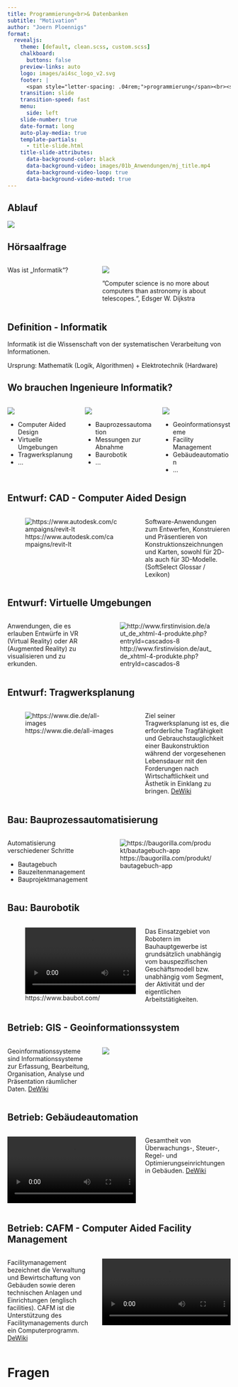 ```yaml
---
title: Programmierung<br>& Datenbanken
subtitle: "Motivation"
author: "Joern Ploennigs"
format:
  revealjs:
    theme: [default, clean.scss, custom.scss]
    chalkboard: 
      buttons: false
    preview-links: auto
    logo: images/ai4sc_logo_v2.svg
    footer: |
      <span style="letter-spacing: .04rem;">programmierung</span><br><span style="letter-spacing: .0rem;">und datenbanken</span>
    transition: slide
    transition-speed: fast
    menu:
      side: left
    slide-number: true
    date-format: long
    auto-play-media: true
    template-partials:
      - title-slide.html
    title-slide-attributes:
      data-background-color: black
      data-background-video: images/01b_Anwendungen/mj_title.mp4
      data-background-video-loop: true
      data-background-video-muted: true
---
```




## Ablauf

![](images/partA_1.svg)



## Hörsaalfrage {background="#FFD966"}
 
:::: {.columns}
::: {.column width="40%" class="vcenter"}
Was ist „Informatik“?
:::
::: {.column width="60%"}
![](images/01b_Anwendungen/dijkstra.jpg)

”Computer science is no more about computers than astronomy is about telescopes.“, Edsger W. Dijkstra
:::
::::


## Definition - Informatik {background="#cdf2ff"}
::: {.callout-note title="Definition: Informatik"}
Informatik ist die Wissenschaft von der systematischen Verarbeitung von Informationen.

Ursprung: Mathematik (Logik, Algorithmen) + Elektrotechnik (Hardware)
:::


## Wo brauchen Ingenieure Informatik?

:::: {.columns}
::: {.column width="33%"}
![](images/01b_Anwendungen/step_design.png)


- Computer Aided Design
- Virtuelle Umgebungen
- Tragwerksplanung
- ...

:::
::: {.column width="33%"}
![](images/01b_Anwendungen/step_bau.png)


- Bauprozessautomation
- Messungen zur Abnahme
- Baurobotik
- ...

:::
::: {.column width="33%"}
![](images/01b_Anwendungen/step_operate.png)


- Geoinformationsysteme
- Facility Management
- Gebäudeautomation
- ...

:::
::::


## Entwurf: CAD - Computer Aided Design

:::: {.columns}
::: {.column width="60%"}
![https://www.autodesk.com/campaigns/revit-lt](images/01b_Anwendungen/design1.png)
:::
::: {.column width="40%"}
Software-Anwendungen zum Entwerfen, Konstruieren und Präsentieren von Konstruktionszeichnungen und Karten, sowohl für 2D- als auch für 3D-Modelle. 
(SoftSelect Glossar / Lexikon)
:::
::::



## Entwurf: Virtuelle Umgebungen

:::: {.columns}
::: {.column width="40%"}
Anwendungen, die es erlauben Entwürfe in VR (Virtual Reality) oder AR (Augmented Reality) zu visualisieren und zu erkunden.
:::
::: {.column width="60%"}
![http://www.firstinvision.de/aut_de_xhtml-4-produkte.php?entryId=cascados-8](images/01b_Anwendungen/desing2.jpg)
:::
::::



## Entwurf: Tragwerksplanung

:::: {.columns}
::: {.column width="60%"}
![https://www.die.de/all-images](images/01b_Anwendungen/design3.png)
:::
::: {.column width="40%"}
Ziel seiner Tragwerksplanung ist es, die erforderliche Tragfähigkeit und Gebrauchstauglichkeit einer Baukonstruktion während der vorgesehenen Lebensdauer mit den Forderungen nach Wirtschaftlichkeit und Ästhetik in Einklang zu bringen.
[DeWiki](https://dewiki.de/Lexikon/Tragwerksplaner)
:::
::::




## Bau: Bauprozessautomatisierung

:::: {.columns}
::: {.column width="40%"}
Automatisierung verschiedener Schritte

- Bautagebuch
- Bauzeitenmanagement
- Bauprojektmanagement

:::
::: {.column width="60%"}
![https://baugorilla.com/produkt/bautagebuch-app](images/01b_Anwendungen/image_3.png)
:::
::::



## Bau: Baurobotik

:::: {.columns}
::: {.column width="60%"}
![https://www.baubot.com/](images/01b_Anwendungen/Baubot.mp4)
:::
::: {.column width="40%"}
Das Einsatzgebiet von Robotern im Bauhauptgewerbe ist grundsätzlich unabhängig vom bauspezifischen Geschäftsmodell bzw. unabhängig vom Segment, der Aktivität und der eigentlichen Arbeitstätigkeiten.
:::
::::






## Betrieb: GIS - Geoinformationssystem

:::: {.columns}
::: {.column width="40%"}
Geoinformationssysteme sind Informationssysteme zur Erfassung, Bearbeitung, Organisation, Analyse und Präsentation räumlicher Daten.
[DeWiki](https://dewiki.de/Lexikon/Geoinformationssystem)
:::
::: {.column width="60%"}
![](images/01b_Anwendungen/image_4.png)
:::
::::



## Betrieb: Gebäudeautomation

:::: {.columns}
::: {.column width="60%"}
![](images/01b_Anwendungen/Munch%20Digital%20Twin.mp4)
:::
::: {.column width="40%"}
Gesamtheit von Überwachungs-, Steuer-, Regel- und Optimierungseinrichtungen in Gebäuden.
[DeWiki](https://dewiki.de/Lexikon/Gebäudeautomation)
:::
::::


 

## Betrieb: CAFM - Computer Aided Facility Management

:::: {.columns}
::: {.column width="40%"}
Facilitymanagement bezeichnet die Verwaltung und Bewirtschaftung von Gebäuden sowie deren technischen Anlagen und Einrichtungen (englisch facilities). CAFM ist die Unterstützung des Facilitymanagements durch ein Computerprogramm.
[DeWiki](https://dewiki.de/Lexikon/Facilitymanagement)
:::
::: {.column width="60%"}
![](images/01b_Anwendungen/DynamicSpacePlanning.mov)
:::
::::



# Fragen {background="#000" background-video="images/mj_questions.mp4" background-video-loop="true" background-video-muted="true"} 
